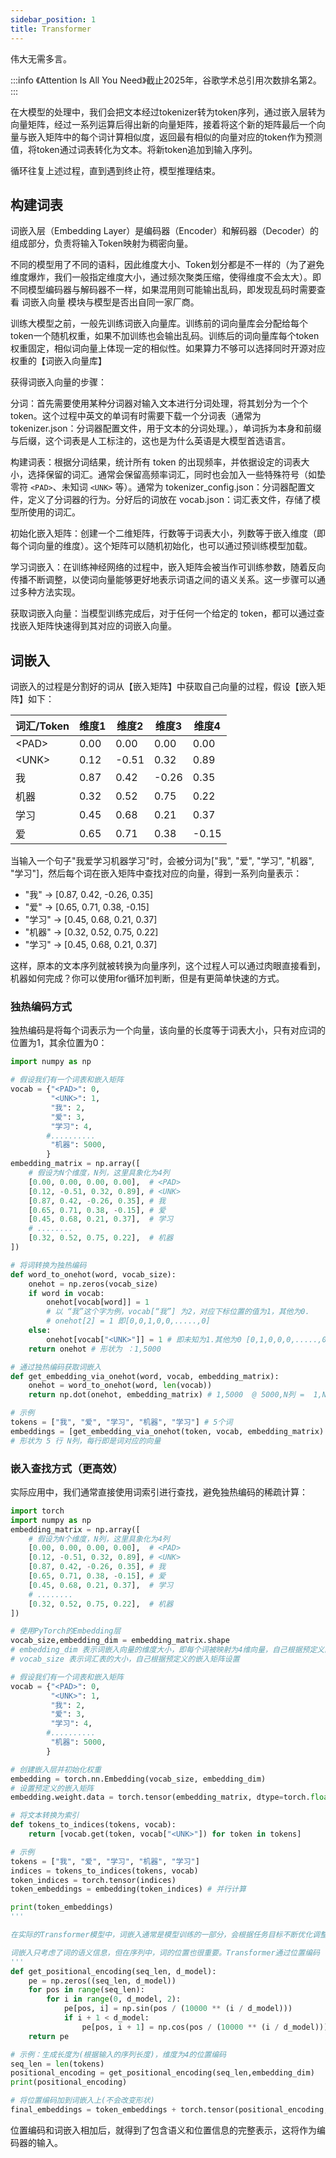 ```yaml
---
sidebar_position: 1
title: Transformer
---
```


伟大无需多言。

:::info
《Attention Is All You Need》截止2025年，谷歌学术总引用次数排名第2。
:::


在大模型的处理中，我们会把文本经过tokenizer转为token序列，通过嵌入层转为向量矩阵，经过一系列运算后得出新的向量矩阵，接着将这个新的矩阵最后一个向量与嵌入矩阵中的每个词计算相似度，返回最有相似的向量对应的token作为预测值，将token通过词表转化为文本。将新token追加到输入序列。

循环往复上述过程，直到遇到终止符，模型推理结束。

## 构建词表

词嵌入层（Embedding Layer）是编码器（Encoder）和解码器（Decoder）的组成部分，负责将输入Token映射为稠密向量。

不同的模型用了不同的语料，因此维度大小、Token划分都是不一样的（为了避免维度爆炸，我们一般指定维度大小，通过频次聚类压缩，使得维度不会太大）。即不同模型编码器与解码器不一样，如果混用则可能输出乱码，即发现乱码时需要查看 词嵌入向量 模块与模型是否出自同一家厂商。

训练大模型之前，一般先训练词嵌入向量库。训练前的词向量库会分配给每个token一个随机权重，如果不加训练也会输出乱码。训练后的词向量库每个token权重固定，相似词向量上体现一定的相似性。如果算力不够可以选择同时开源对应权重的【词嵌入向量库】

获得词嵌入向量的步骤：

分词：首先需要使用某种分词器对输入文本进行分词处理，将其划分为一个个 token。这个过程中英文的单词有时需要下载一个分词表（通常为 tokenizer.json：分词器配置文件，用于文本的分词处理。），单词拆为本身和前缀与后缀，这个词表是人工标注的，这也是为什么英语是大模型首选语言。

构建词表：根据分词结果，统计所有 token 的出现频率，并依据设定的词表大小，选择保留的词汇。通常会保留高频率词汇，同时也会加入一些特殊符号（如垫零符 `<PAD>`、未知词 `<UNK>` 等）。通常为 tokenizer_config.json：分词器配置文件，定义了分词器的行为。分好后的词放在 vocab.json：词汇表文件，存储了模型所使用的词汇。

初始化嵌入矩阵：创建一个二维矩阵，行数等于词表大小，列数等于嵌入维度（即每个词向量的维度）。这个矩阵可以随机初始化，也可以通过预训练模型加载。

学习词嵌入：在训练神经网络的过程中，嵌入矩阵会被当作可训练参数，随着反向传播不断调整，以使词向量能够更好地表示词语之间的语义关系。这一步骤可以通过多种方法实现。

获取词嵌入向量：当模型训练完成后，对于任何一个给定的 token，都可以通过查找嵌入矩阵快速得到其对应的词嵌入向量。

## 词嵌入

词嵌入的过程是分割好的词从【嵌入矩阵】中获取自己向量的过程，假设【嵌入矩阵】如下：

| 词汇/Token | 维度1 | 维度2 | 维度3 | 维度4 |
| ---------- | ----- | ----- | ----- | ----- |
| \<PAD\>    | 0.00  | 0.00  | 0.00  | 0.00  |
| \<UNK\>    | 0.12  | -0.51 | 0.32  | 0.89  |
| 我         | 0.87  | 0.42  | -0.26 | 0.35  |
| 机器       | 0.32  | 0.52  | 0.75  | 0.22  |
| 学习       | 0.45  | 0.68  | 0.21  | 0.37  |
| 爱         | 0.65  | 0.71  | 0.38  | -0.15 |


当输入一个句子"我爱学习机器学习"时，会被分词为["我", "爱", "学习", "机器", "学习"]，然后每个词在嵌入矩阵中查找对应的向量，得到一系列向量表示：

- "我" → [0.87, 0.42, -0.26, 0.35]
- "爱" → [0.65, 0.71, 0.38, -0.15]
- "学习" → [0.45, 0.68, 0.21, 0.37]
- "机器" → [0.32, 0.52, 0.75, 0.22]
- "学习" → [0.45, 0.68, 0.21, 0.37]

这样，原本的文本序列就被转换为向量序列，这个过程人可以通过肉眼直接看到，机器如何完成？你可以使用for循环加判断，但是有更简单快速的方式。

### 独热编码方式

独热编码是将每个词表示为一个向量，该向量的长度等于词表大小，只有对应词的位置为1，其余位置为0：

```python
import numpy as np

# 假设我们有一个词表和嵌入矩阵
vocab = {"<PAD>": 0, 
         "<UNK>": 1, 
         "我": 2, 
         "爱": 3, 
         "学习": 4, 
        #..........
         "机器": 5000,
        }
embedding_matrix = np.array([
    # 假设为N个维度，N列，这里具象化为4列
    [0.00, 0.00, 0.00, 0.00],  # <PAD>
    [0.12, -0.51, 0.32, 0.89], # <UNK>
    [0.87, 0.42, -0.26, 0.35], # 我
    [0.65, 0.71, 0.38, -0.15], # 爱
    [0.45, 0.68, 0.21, 0.37],  # 学习
    # ........
    [0.32, 0.52, 0.75, 0.22],  # 机器
])

# 将词转换为独热编码
def word_to_onehot(word, vocab_size):
    onehot = np.zeros(vocab_size)
    if word in vocab:
        onehot[vocab[word]] = 1 
        # 以 “我”这个字为例，vocab[“我”] 为2，对应下标位置的值为1，其他为0. 
        # onehot[2] = 1 即[0,0,1,0,0,.....,0]
    else:
        onehot[vocab["<UNK>"]] = 1 # 即未知为1.其他为0 [0,1,0,0,0,.....,0]
    return onehot # 形状为 ：1,5000

# 通过独热编码获取词嵌入
def get_embedding_via_onehot(word, vocab, embedding_matrix):
    onehot = word_to_onehot(word, len(vocab)) 
    return np.dot(onehot, embedding_matrix) # 1,5000  @ 5000,N列 =  1,N列

# 示例
tokens = ["我", "爱", "学习", "机器", "学习"] # 5个词
embeddings = [get_embedding_via_onehot(token, vocab, embedding_matrix) for token in tokens]
# 形状为 5 行 N列，每行即是词对应的向量
```

### 嵌入查找方式（更高效）

实际应用中，我们通常直接使用词索引进行查找，避免独热编码的稀疏计算：

```python
import torch
import numpy as np
embedding_matrix = np.array([
    # 假设为N个维度，N列，这里具象化为4列
    [0.00, 0.00, 0.00, 0.00],  # <PAD>
    [0.12, -0.51, 0.32, 0.89], # <UNK>
    [0.87, 0.42, -0.26, 0.35], # 我
    [0.65, 0.71, 0.38, -0.15], # 爱
    [0.45, 0.68, 0.21, 0.37],  # 学习
    # ........
    [0.32, 0.52, 0.75, 0.22],  # 机器
])

# 使用PyTorch的Embedding层
vocab_size,embedding_dim = embedding_matrix.shape
# embedding_dim 表示词嵌入向量的维度大小，即每个词被映射为4维向量，自己根据预定义的嵌入矩阵设置
# vocab_size 表示词汇表的大小，自己根据预定义的嵌入矩阵设置

# 假设我们有一个词表和嵌入矩阵
vocab = {"<PAD>": 0, 
         "<UNK>": 1, 
         "我": 2, 
         "爱": 3, 
         "学习": 4, 
        #..........
         "机器": 5000,
        }

# 创建嵌入层并初始化权重
embedding = torch.nn.Embedding(vocab_size, embedding_dim)
# 设置预定义的嵌入矩阵
embedding.weight.data = torch.tensor(embedding_matrix, dtype=torch.float)

# 将文本转换为索引
def tokens_to_indices(tokens, vocab):
    return [vocab.get(token, vocab["<UNK>"]) for token in tokens]

# 示例
tokens = ["我", "爱", "学习", "机器", "学习"]
indices = tokens_to_indices(tokens, vocab)
token_indices = torch.tensor(indices)
token_embeddings = embedding(token_indices) # 并行计算

print(token_embeddings)
'''

在实际的Transformer模型中，词嵌入通常是模型训练的一部分，会根据任务目标不断优化调整。这种基于查表的方式比循环判断更高效，可以并行处理整个序列的所有词，大大提高了计算速度。

词嵌入只考虑了词的语义信息，但在序列中，词的位置也很重要。Transformer通过位置编码（Positional Encoding）来捕捉序列中词的位置信息
'''
def get_positional_encoding(seq_len, d_model):
    pe = np.zeros((seq_len, d_model))
    for pos in range(seq_len):
        for i in range(0, d_model, 2):
            pe[pos, i] = np.sin(pos / (10000 ** (i / d_model)))
            if i + 1 < d_model:
                pe[pos, i + 1] = np.cos(pos / (10000 ** (i / d_model)))
    return pe

# 示例：生成长度为(根据输入的序列长度)，维度为4的位置编码
seq_len = len(tokens)
positional_encoding = get_positional_encoding(seq_len,embedding_dim)
print(positional_encoding)

# 将位置编码加到词嵌入上(不会改变形状)
final_embeddings = token_embeddings + torch.tensor(positional_encoding, dtype=torch.float)
```

位置编码和词嵌入相加后，就得到了包含语义和位置信息的完整表示，这将作为编码器的输入。